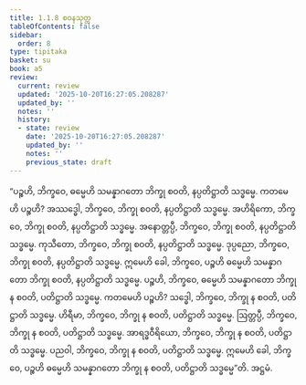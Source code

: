 ```yaml
---
title: 1.1.8 စဝနသုတ္တ
tableOfContents: false
sidebar:
  order: 8
type: tipitaka
basket: su
book: a5
review:
  current: review
  updated: '2025-10-20T16:27:05.208287'
  updated_by: ''
  notes: ''
  history:
  - state: review
    date: '2025-10-20T16:27:05.208287'
    updated_by: ''
    notes: ''
    previous_state: draft
---
```



<DynamicBreadcrumb />


<ReviewStatus review={frontmatter.review} showDetails={true} />

<HypothesisAnnotation frontmatter={frontmatter} />

<Division number="8" book="a5" e="ch" v="16" p="6">

<Paragraph number="32" book="a5">
“ပဉ္စဟိ, ဘိက္ခဝေ, ဓမ္မေဟိ သမန္နာဂတော ဘိက္ခု စဝတိ, နပ္ပတိဋ္ဌာတိ သဒ္ဓမ္မေ. ကတမေဟိ ပဉ္စဟိ? အဿဒ္ဓေါ, ဘိက္ခဝေ, ဘိက္ခု စဝတိ, နပ္ပတိဋ္ဌာတိ သဒ္ဓမ္မေ. အဟိရိကော, ဘိက္ခဝေ, ဘိက္ခု စဝတိ, နပ္ပတိဋ္ဌာတိ သဒ္ဓမ္မေ. အနောတ္တပ္ပီ, ဘိက္ခဝေ, ဘိက္ခု စဝတိ, နပ္ပတိဋ္ဌာတိ သဒ္ဓမ္မေ. ကုသီတော, ဘိက္ခဝေ, ဘိက္ခု စဝတိ, နပ္ပတိဋ္ဌာတိ သဒ္ဓမ္မေ. ဒုပ္ပညော, ဘိက္ခဝေ, ဘိက္ခု စဝတိ, နပ္ပတိဋ္ဌာတိ သဒ္ဓမ္မေ. ဣမေဟိ ခေါ, ဘိက္ခဝေ, ပဉ္စဟိ ဓမ္မေဟိ သမန္နာဂတော ဘိက္ခု စဝတိ, နပ္ပတိဋ္ဌာတိ သဒ္ဓမ္မေ.
</Paragraph>

<Paragraph number="33" book="a5">
ပဉ္စဟိ, ဘိက္ခဝေ, ဓမ္မေဟိ သမန္နာဂတော ဘိက္ခု န စဝတိ, ပတိဋ္ဌာတိ သဒ္ဓမ္မေ. ကတမေဟိ ပဉ္စဟိ? သဒ္ဓေါ, ဘိက္ခဝေ, ဘိက္ခု န စဝတိ, ပတိဋ္ဌာတိ သဒ္ဓမ္မေ. ဟိရီမာ, ဘိက္ခဝေ, ဘိက္ခု န စဝတိ, ပတိဋ္ဌာတိ သဒ္ဓမ္မေ. ဩတ္တပ္ပီ, ဘိက္ခဝေ, ဘိက္ခု န စဝတိ, ပတိဋ္ဌာတိ သဒ္ဓမ္မေ. အာရဒ္ဓဝီရိယော, ဘိက္ခဝေ, ဘိက္ခု န စဝတိ, ပတိဋ္ဌာတိ သဒ္ဓမ္မေ. ပညဝါ, ဘိက္ခဝေ, ဘိက္ခု န စဝတိ, ပတိဋ္ဌာတိ သဒ္ဓမ္မေ. ဣမေဟိ ခေါ, ဘိက္ခဝေ, ပဉ္စဟိ ဓမ္မေဟိ သမန္နာဂတော ဘိက္ခု န စဝတိ, ပတိဋ္ဌာတိ သဒ္ဓမ္မေ”တိ.

</Paragraph>
</Division>

<Paragraph number="34" type="center" book="a5">
အဋ္ဌမံ.
</Paragraph>